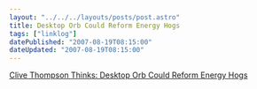 ```yaml
---
layout: "../../../layouts/posts/post.astro"
title: Desktop Orb Could Reform Energy Hogs
tags: ["linklog"]
datePublished: "2007-08-19T08:15:00"
dateUpdated: "2007-08-19T08:15:00"
---
```


[Clive Thompson Thinks: Desktop Orb Could Reform Energy Hogs](https://www.wired.com/2007/07/st-thompson-5/)

